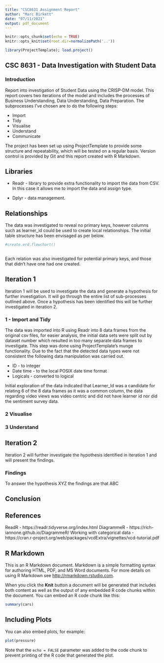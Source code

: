 ```yaml
---
title: "CSC8631 Assignment Report"
author: "Marc Birkett"
date: "07/11/2021"
output: pdf_document
---
```


```r
knitr::opts_chunk$set(echo = TRUE)
knitr::opts_knit$set(root.dir=normalizePath('..'))
```

```r
library(ProjectTemplate); load.project()
```

## CSC 8631 - Data Investigation with Student Data

### Introduction

Report into investigation of Student Data using the CRISP-DM model. This report covers two iterations of the model and includes the processes of Business Understanding, Data Understanding, Data Preparation. The subprocesses I've chosen are to do the following steps:

* Import
* Tidy
* Visualise
* Understand 
* Communicate

The project has been set up using ProjectTemplate to provide some structure and repeatability, which will be tested on a regular basis. Version control is provided by Git and this report created with R Markdown.

## Libraries

* Readr - library to provide extra functionality to import the data from CSV. In this case it allows me to import the data and assign type.

* Dplyr - data management.

## Relationships
The data was investigated to reveal no primary keys, however columns such as learner_id could be used to create local relationships. The initial table structure has been envisaged as per below.

```r

#create.erd.flowchart()
 
```

Each relation was also investigated for potential primary keys, and those that didn't have one had one created.

## Iteration 1
Iteration 1 will be used to investigate the data and generate a hypothesis for further investigation. It will go through the entire list of sub-processes outlined above. Once a hypothesis has been identified this will be further investigated in iteration 2.

### 1 - Import and Tidy
The data was imported into R using Readr into 8 data frames from the original csv files, for easier analysis, the initial data sets were split out by dataset number which resulted in too many separate data frames to investigate. This step was done using ProjectTemplate's munge functionality. Due to the fact that the detected data types were not consistent the following data manipulation was carried out. 

* ID - to integer
* Date time - to the local POSIX date time format
* Logicals - converted to logical

Initial exploration of the data indicated that Learner_Id was a candidate for relating 6 of the 8 data frames as it was a common column, the data regarding video views was video centric and did not have learner id nor did the sentiment survey data.

### 2 Visualise

### 3 Understand

## Iteration 2
Iteration 2 will further investigate the hypothesis identified in iteration 1 and will present the findings.

### Findings
To answer the hypothesis XYZ the findings are that ABC

## Conclusion

## References
ReadR - https://readr.tidyverse.org/index.html
DiagrammeR - https://rich-iannone.github.io/DiagrammeR/
Working with categorical data - https://cran.r-project.org/web/packages/vcdExtra/vignettes/vcd-tutorial.pdf 

## R Markdown

This is an R Markdown document. Markdown is a simple formatting syntax for authoring HTML, PDF, and MS Word documents. For more details on using R Markdown see <http://rmarkdown.rstudio.com>.

When you click the **Knit** button a document will be generated that includes both content as well as the output of any embedded R code chunks within the document. You can embed an R code chunk like this:

```r
summary(cars)
```

## Including Plots

You can also embed plots, for example:

```r
plot(pressure)
```

Note that the `echo = FALSE` parameter was added to the code chunk to prevent printing of the R code that generated the plot.
